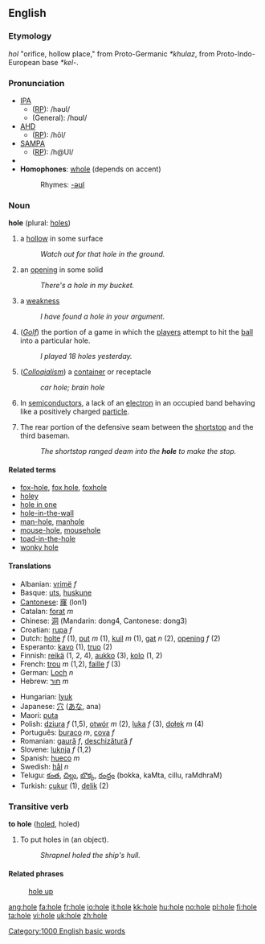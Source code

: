 {{see|Hole}}
==English==
===Etymology===
{{OE.}} ''hol'' "orifice, hollow place," from Proto-Germanic ''*khulaz'', from Proto-Indo-European base ''*kel-''.

===Pronunciation===
*[[IPA|IPA]]
**([[received pronunciation|RP]]): /həʊl/
**(General): /hɒʊl/
*[[AHD|AHD]]
**([[received pronunciation|RP]]): /hōl/
*[[SAMPA|SAMPA]]
**([[received pronunciation|RP]]): /h@Ul/
*{{audio|en-us-hole.ogg|Audio (US)}}
*'''Homophones''': [[whole]] (depends on accent)
*:Rhymes: [[Rhymes:English:-əʊl|-əʊl]]

===Noun===
'''hole''' (plural: [[holes]])

# a [[hollow]] in some surface
#:''Watch out for that hole in the ground.''
# an [[opening]] in some solid
#:''There's a hole in my bucket.''
# a [[weakness]]
#:''I have found a hole in your argument.''
# (''[[Golf]]'') the portion of a game in which the [[player]]s attempt to hit the [[ball]] into a particular hole.
#:''I played 18 holes yesterday.''
# (''[[Colloqialism]]'') a [[container]] or receptacle
#: ''car hole; brain hole''
# {{physics}} In [[semiconductor]]s, a lack of an [[electron]] in an occupied band behaving like a positively charged [[particle]].
# {{baseball}} The rear portion of the defensive seam between the [[shortstop]] and the third baseman.
#: ''The shortstop ranged deam into the '''hole''' to make the stop.''

====Related terms====
*[[fox-hole]], [[fox hole]], [[foxhole]]
*[[holey]]
*[[hole in one]]
*[[hole-in-the-wall]]
*[[man-hole]], [[manhole]]
*[[mouse-hole]], [[mousehole]]
*[[toad-in-the-hole]]
*[[wonky hole]]

====Translations====
{{top}}
*Albanian: [[vrimë]] ''f''
*Basque: [[uts]], [[huskune]]
*[[Cantonese]]: [[窿]] (lon1)
*Catalan: [[forat]] ''m''
*Chinese: [[洞]] (Mandarin: dong4, Cantonese: dong3)
*Croatian: [[rupa]] ''f''
*Dutch:  [[holte]] ''f'' (1), [[put]] ''m'' (1), [[kuil]] ''m'' (1), [[gat]] ''n'' (2), [[opening]] ''f'' (2)
*Esperanto: [[kavo]] (1), [[truo]] (2)
*Finnish: [[reikä]] (1, 2, 4), [[aukko]] (3), [[kolo]] (1, 2)
*French: [[trou]] ''m'' (1,2), [[faille]] ''f'' (3)
*German: [[Loch]] ''n''
*Hebrew: [[חור]] ''m''
{{mid}}
*Hungarian: [[lyuk]]
*Japanese: [[穴]] ([[あな]], ana)
*Maori: [[puta]]
*Polish: [[dziura]] ''f'' (1,5), [[otwór]] ''m'' (2), [[luka]] ''f'' (3), [[dołek]] ''m'' (4)
*Português: [[buraco]] ''m'', [[cova]] ''f''
*Romanian: [[gaură]] ''f'', [[deschizătură]] ''f''
*Slovene: [[luknja]] ''f'' (1,2)
*Spanish: [[hueco]] ''m''
*Swedish: [[hål]] ''n''
*Telugu: [[కంత]], [[చిల్లు]], [[బొక్క]], [[రంధ్రం]] (bokka, kaMta, cillu, raMdhraM)
*Turkish: [[çukur]] (1), [[delik]] (2)
{{bottom}}

===Transitive verb===
'''to hole''' ([[holed]], holed)

# To put holes in (an object).
#:''Shrapnel holed the ship's hull.''

====Related phrases====
:[[hole up]]

[[Category:1000 English basic words]]

[[ang:hole]]
[[fa:hole]]
[[fr:hole]]
[[io:hole]]
[[it:hole]]
[[kk:hole]]
[[hu:hole]]
[[no:hole]]
[[pl:hole]]
[[fi:hole]]
[[ta:hole]]
[[vi:hole]]
[[uk:hole]]
[[zh:hole]]